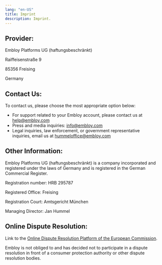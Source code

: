 ```yaml
---
lang: "en-US"
title: Imprint
description: Imprint.
---
```


## Provider: 

Embloy Platforms UG (haftungsbeschränkt)

Raiffeisenstraße 9

85356 Freising

Germany

## Contact Us:

To contact us, please choose the most appropriate option below:

- For support related to your Embloy account, please contact us at [help@embloy.com](mailto:help@embloy.com)
- Press and media inquiries: [info@embloy.com](mailto:info@embloy.com)
- Legal inquiries, law enforcement, or government representative inquiries, email us at [hummeloffice@embloy.com](mailto:hummeloffice@embloy.com)

## Other Information:

Embloy Platforms UG (haftungsbeschränkt) is a company incorporated and registered under the laws of Germany and is registered in the German Commercial Register. 

Registration number: HRB 295787

Registered Office: Freising

Registration Court: Amtsgericht München

Managing Director: Jan Hummel

## Online Dispute Resolution:

Link to the [Online Dispute Resolution Platform of the European Commission](https://ec.europa.eu/consumers/odr/main/index.cfm?event=main.home2.show&lng=DE).

Embloy is not obliged to and has decided not to participate in a dispute resolution in front of a consumer protection authority or other dispute resolution bodies.
